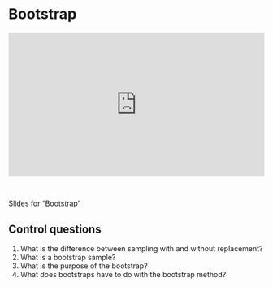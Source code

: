 # Bootstrap

<div style="padding:56.25% 0 0 0;position:relative;"><iframe src="https://player.vimeo.com/video/1051869027?badge=0&amp;autopause=0&amp;player_id=0&amp;app_id=58479" frameborder="0" allow="autoplay; fullscreen; picture-in-picture; clipboard-write; encrypted-media" style="position:absolute;top:0;left:0;width:100%;height:100%;" title="Bootstrap"></iframe></div><script src="https://player.vimeo.com/api/player.js"></script>

<br>

Slides for ["Bootstrap"](video-pdf/3/bootstrap.pdf)


## Control questions
1. What is the difference between sampling with and without replacement?
2. What is a bootstrap sample?
3. What is the purpose of the bootstrap?
4. What does bootstraps have to do with the bootstrap method?
<!-- 5. Is there a hidden reference to Bootstrap-Bill Turner in the Pirates of the Caribbean? -->
